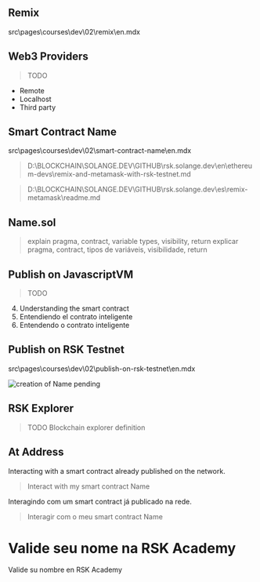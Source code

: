 ## Remix

src\pages\courses\dev\02\remix\en.mdx

## Web3 Providers

> TODO

- Remote
- Localhost
- Third party

## Smart Contract Name

src\pages\courses\dev\02\smart-contract-name\en.mdx

> D:\BLOCKCHAIN\SOLANGE.DEV\GITHUB\rsk.solange.dev\en\ethereum-devs\remix-and-metamask-with-rsk-testnet.md

> D:\BLOCKCHAIN\SOLANGE.DEV\GITHUB\rsk.solange.dev\es\remix-metamask\readme.md

## Name.sol

> explain pragma, contract, variable types, visibility, return
> explicar pragma, contract, tipos de variáveis, visibilidade, return

## Publish on JavascriptVM

> TODO

4. Understanding the smart contract
5. Entendiendo el contrato inteligente
6. Entendendo o contrato inteligente

## Publish on RSK Testnet

src\pages\courses\dev\02\publish-on-rsk-testnet\en.mdx

![creation of Name pending](/images/image-24.png)

## RSK Explorer

> TODO
> Blockchain explorer definition

## At Address

Interacting with a smart contract already published on the network.

> Interact with my smart contract Name

Interagindo com um smart contract já publicado na rede.

> Interagir com o meu smart contract Name

# Valide seu nome na RSK Academy

Valide su nombre en RSK Academy
